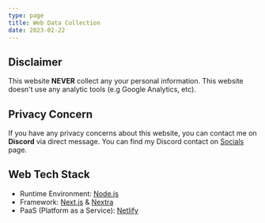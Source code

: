 ```yaml
---
type: page
title: Web Data Collection
date: 2023-02-22
---
```


## Disclaimer
This website **NEVER** collect any your personal information. This website doesn't use any analytic tools (e.g Google Analytics, etc).

## Privacy Concern
If you have any privacy concerns about this website, you can contact me on **Discord** via direct message. You can find my Discord contact on [Socials](https://sleepnov4.my.id/socials) page.

## Web Tech Stack
- Runtime Environment: [Node.js](https://nodejs.org)
- Framework: [Next.js](https://nextjs.org) & [Nextra](https://nextra.site)
- PaaS (Platform as a Service): [Netlify](https://www.netlify.com)
